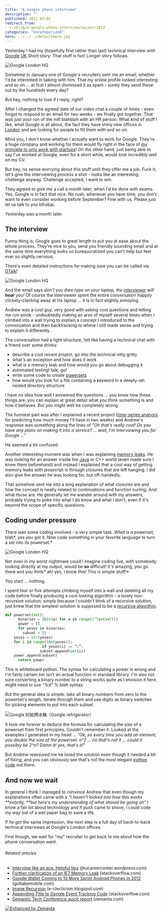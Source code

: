 ```yaml
---
title: "A Google phone interview"
description: ""
published: 2012-03-02
redirect_from:
  - /blog/a-google-phone-interview/swizec/3813
categories: "Uncategorized"
hero: ../../../defaultHero.jpg
---
```


Yesterday I had my (hopefully first rather than last) technical interview with [Google](http://google.com "Google") [UK](<http://maps.google.com/maps?ll=51.5,-0.116666666667&spn=10.0,10.0&q=51.5,-0.116666666667 (United%20Kingdom)&t=h> "United Kingdom").Short story: That stuff is fun! Longer story follows.

![Google London HQ](https://swizec.com/wp-content/uploads/2012/03/450px-Google_London_UK_-_phonebox.jpg "Google London HQ")

Sometime in January one of Google's recruiters sent me an email; whether I'd be interested in talking with him. That my online profile looked interesting and so on ... at first I almost dismissed it as spam - surely they send these out by the hundreds every day?

But hey, nothing to lose if I reply, right?

After I changed the agreed date of our video chat a couple of times - even forgot to respond to an email for two weeks - we finally got together. That was just your run of the mill blahblah with an HR person. What kind of stuff I like, what Google is all about, the fact they have shiny new offices in [London](<http://maps.google.com/maps?ll=51.5072222222,-0.1275&spn=0.1,0.1&q=51.5072222222,-0.1275 (London)&t=h> "London") and are looking for people to fill them with and so on.

Mind you, I don't know whether I actually want to work for Google. They're a huge company and working for them would fly right in the face of [my principle to only work with startups](http://swizec.com/blog/why-i-only-work-with-startups/swizec/2936 "Why I only work with startups")! On the other hand, just being able to say I've worked at Google, even for a short while, would look _incredibly_ well on my CV.

But hey, no sense worrying about this stuff until they offer me a job. Fuck it, let's give the interviewing process a shot - looks like an interesting challenge anyway. Challenge accepted, I want to win.

They agreed to give me a call a month later, when I'd be done with exams. Yes, Google is in fact that nice. No rush, whenever you have time, you don't want to even consider working before September? Fine with us. Please just let us talk to you kthxbai.

Yesterday was a month later.

## The interview

Funny thing is, Google goes to great length to put you at ease about the whole process. They're nice to you, send you friendly sounding email and at the same time everything looks _so_ bureaucratized you can't help but feel ever so slightly nervous.

There's even detailed instructions for making sure you can be called via [GTalk](http://www.google.com/talk/ "Google Talk")!

![Google London HQ](https://swizec.com/wp-content/uploads/2012/03/800px-Google_London_UK.jpg "Google London HQ")

And the email says _don't you dare type on your laptop, the [interviewer](http://en.wikipedia.org/wiki/Interview "Interview") will **hear** you!_ Of course the interviewer spent the entire conversation happily clickety-clacking away at his laptop ... it _is_ in fact slightly annoying.

Andrew was a cool guy, very good with asking cool questions and letting me run amok - undoubtedly making an arse of myself several times when I climbed into a wall trying to explain a concept I introduced to the conversation and then backtracking to where I still made sense and trying to explain it differently.

The conversation had a light structure, felt like having a technical chat with a friend over some drinks:

- describe a cool recent project, go into the technical nitty gritty
- what's an exception and how does it work
- what is a memory leak and how would you go about debugging it
- automated testing! talk, go!
- write some code to create [powersets](http://en.wikipedia.org/wiki/Powerset)
- how would you look for a file containing a keyword in a deeply-ish nested directory structure

I have no idea how well I answered the questions ... you know how these things are, you can explain at great detail what you _think_ something is and how it behaves. But you might well be completely wrong.

The funniest part was after I explained a recent project ([time-series analysis](http://en.wikipedia.org/wiki/Time_series "Time series") for predicting how much money I'll have in two weeks) and Andrew's response was something along the lines of _"Oh that's really cool! Do you have any plans on making it into a service? ... wait, I'm interviewing you for Google ..."_

He seemed a bit confused.

Another interesting moment was when I was explaining [memory leaks](http://en.wikipedia.org/wiki/Memory_leak "Memory leak"). He was looking for an answer inside the [Java](http://en.wikipedia.org/wiki/Java_%28programming_language%29 "Java (programming language)") or C++ world (even made sure I knew them beforehand) and instead I explained that a cool way of getting memory leaks with javascript is through closures that are left hanging. I did also give the answer he was looking for, but off-handedly.

That somehow sent me into a long explanation of what closures are and how the concept is neatly related to continuations and function curling. And what _those_ are. He generally let me wander around with my answers, probably trying to poke into what I do know and what I don't, even if it's beyond the scope of specific questions.

## Coding under pressure

There was some coding involved - a very simple task. _What is a powerset,_ blah*, yes you got it. Now code something in your favorite language to turn a set into its powerset.*

![Google London HQ](https://swizec.com/wp-content/uploads/2012/03/800px-Google_London_UK_-_Victoria-300x225.jpg "Google London HQ")

Not even in my worst nightmare could I imagine coding live, with somebody looking directly at my output, would be **so** difficult! It's amazing, you go there and you think* ah! yes, I know this! This is simple stuff!*

You start ... nothing.

I spent four or five attempts climbing myself into a wall and deleting all my code before finally producing a cool looking algorithm - a lovely non-recursive solution; simply because I couldn't think of a recursive solution, just knew that the simplest solution is supposed to be a [recursive algorithm](http://en.wikipedia.org/wiki/Recursion_%28computer_science%29 "Recursion (computer science)").

```python
def powerset(set):
      binaries = [bin(a) for a in range(2^len(set))]
      power = []
      for yeses in binaries:
        subset = []
	yeses = str(yeses)
	for i in range(len(yeses)):
                 if yeses[i] == “1”:
        		subset.append(set[i])
	power.append(subset)
      return power
```

This is whiteboard python. The syntax for calculating a power is wrong and I'm fairly certain _bin_ isn't an actual function in standard library. I'm also not sure converting a binary number to a string works quite as I envision it here, might need to use _"%d" % blah_ syntax.

But the general idea is simple: take all binary numbers from zero to the powerset's length, iterate through them and use digits as binary switches for picking elements to put into each subset.

![Google 的貼牌冰箱（Google refrigerator）](https://swizec.com/wp-content/uploads/2012/03/2576981899_fef76fd366_m1.jpg "Google 的貼牌冰箱（Google refrigerator）")

It took me forever to deduce the formula for calculating the size of a powerset from first principles. Couldn't remember it. Looked at the examples I generated in my head ... _"Ok, so every time you add an element, you double the size of the powerset. n^2 ... no that's not it ... could it possibly be 2^n? Damn it! yes, that's it!"_

But Andrew reassured me he loved the solution even though it needed a bit of fixing; and you can obviously see that's not the most elegant [python code](http://en.wikipedia.org/wiki/Python_%28programming_language%29 "Python (programming language)") out there.

## And now we wait

In general I think I managed to convince Andrew that even though my explanations often came with a _"I haven't looked into how this works **exactly, **but here's my understanding of what should be going on"_ I know a fair bit about technology and if push came to shove, I could code my way out of a wet paper bag to save a life.

If he got the same impression, the next step is a full day of back-to-back technical interviews at Google's London offices.

First though, we wait for "my" recruiter to get back to me about how the phone conversation went.

###### Related articles

- [Interview like an ace: Helpful tips](http://jhucareercenter.wordpress.com/2012/03/02/interview-like-an-ace-helpful-tips/) (jhucareercenter.wordpress.com)
- [Further clarification of an IE7 Memory Leak](http://stackoverflow.com/questions/9187448/further-clarification-of-an-ie7-memory-leak) (stackoverflow.com)
- [Google Wallet Coming to 10 More Sprint Android Phones in 2012](http://www.gottabemobile.com/2012/03/02/google-wallet-coming-to-10-more-sprint-android-phones-in-2012/) (gottabemobile.com)
- [Image Recursion](http://e-clecticism.blogspot.com/2012/02/image-recursion.html) (e-clecticism.blogspot.com)
- [Appending Title to Google Event Tracking Code](http://stackoverflow.com/questions/9509060/appending-title-to-google-event-tracking-code) (stackoverflow.com)
- [Semantic Tech Conference quick report](http://www.zemanta.com/blog/semantic-tech-conference-quick-report/) (zemanta.com)

[![Enhanced by Zemanta](https://img.zemanta.com/zemified_e.png?x-id=5ef03a4a-3086-4972-b4f6-b6ac07633ebd)](http://www.zemanta.com/ "Enhanced by Zemanta")
